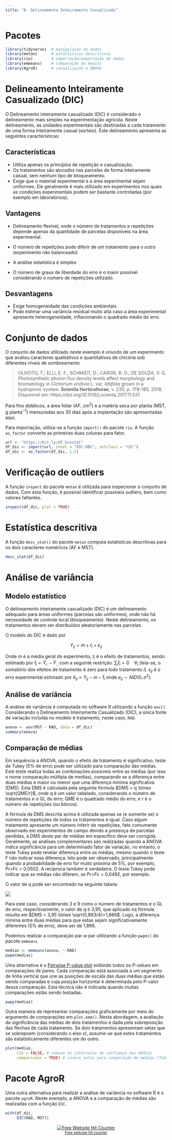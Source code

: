```yaml
---
title: "8. Delineamento Inteiramente Casualizado"
---
```


# Pacotes

```r
library(tidyverse)  # manipulação de dados
library(metan)      # estatísticas descritivas
library(rio)        # importação/exportação de dados
library(emmeans)    # comparação de médias
library(AgroR)      # casualização e ANOVA

```

# Delineamento Inteiramente Casualizado (DIC) {#sec-dic}

O Delineamento inteiramente casualizado (DIC) é considerado o delineamento mais simples na experimentação agrícola. Neste delineamento, as unidades experimentais são destinadas a cada tratamento de uma forma inteiramente casual (sorteio). Este delineamento apresenta as seguintes características:

## Características

-   Utiliza apenas os princípios de repetição e casualização;
-   Os tratamentos são alocados nas parcelas de forma inteiramente casual, sem nenhum tipo de bloqueamento.
-   Exige que o material experimental e a área experimental sejam uniformes. Ele geralmente é mais utilizado em experimentos nos quais as condições experimentais podem ser bastante controladas (por exemplo em laboratórios);

## Vantagens

-   Delineamento flexível, onde o número de tratamentos e repetições depende apenas da quantidade de parcelas disponíveis na área experimental.

-   O número de repetições pode diferir de um tratamento para o outro (experimento não balanceado)

-   A análise estatística é simples

-   O número de graus de liberdade do erro é o maior possível considerando o número de repetições utilizado.

## Desvantagens

-   Exige homogeneidade das condições ambientais
-   Pode estimar uma variância residual muito alta caso a área experimental apresente heterogeneidade, inflacionando o quadrado médio do erro.

# Conjunto de dados

O conjunto de dados utilizado neste exemplo é oriundo de um experimento que avaliou caracteres qualitativos e quantitativos de chicória sob diferentes níveis de sombreamento

> OLIVOTO, T.; ELLI, E. F.; SCHMIDT, D.; CARON, B. O.; DE SOUZA, V. Q. Photosynthetic photon flux density levels affect morphology and bromatology in *Cichorium endivia* L. var. *latifolia* grown in a hydroponic system. **Scientia Horticulturae**, v. 230, p. 178--185, 2018. Disponível em: https://doi.org/10.1016/j.scienta.2017.11.031

Para fins didáticos, a área foliar (AF, cm$^2$) e a matéria seca por planta (MST, g planta$^{-1}$) mensuradas aos 35 dias após a implantação são apresentadas aqui.

Para importação, utiliza-se a função `import()` do pacote `rio`. A função `as_factor` converte as primeiras duas colunas para fator.

```r
url <- "https://bit.ly/df_biostat"
df_dic <- import(url, sheet = "DIC-DBC", setclass = "tbl")
df_dic <- as_factor(df_dic, 1:2)
```

# Verificação de outliers

A função `inspect` do pacote `metan` é utilizada para inspecionar o conjunto de dados. Com esta função, é possível identificar possíveis outliers, bem como valores faltantes.

```r
inspect(df_dic, plot = TRUE)

```

# Estatística descritiva

A função `desc_stat()` do pacote `metan` computa estatísticas descritivas para os dois caracteres numéricos (AF e MST).

```r
desc_stat(df_dic)
```

# Análise de variância

## Modelo estatístico

O delineamento inteiramente casualizado (DIC) é um delineamento adequado para áreas uniformes (parcelas são uniformes), onde não há necessidade de controle local (bloqueamento). Neste delineamento, os tratamentos devem ser distribuídos aleatoriamente nas parcelas.

O modelo do DIC é dado por

$$
{Y_{ij}} = m + {t_i} + {\varepsilon _{ij}}
$$

Onde *m* é a média geral do experimento, $t_i$ é o efeito de tratamentos, sendo estimado por $\hat t_i = \bar Y_{i.} - \bar Y_{..}$ com a seguinte restrição: $\sum_i \hat t_i = 0 ~~~~\forall_i$ (leia-se, o somatório dos efeitos de tratamento é zero para todo tratamento $i$). $\epsilon_{ij}$ é o erro experimental estimado por $\hat e_{ij} = Y_{ij} - m - \hat t_i$ onde ${e_{ij}}\sim NID(0,{\sigma ^2})$.

## Análise de variância

A análise de variância é computada no software R utilizando a função `aov()`. Considerando o Delineamento Inteiramente Casualizado (DIC), a única fonte de variação incluída no modelo é tratamento, neste caso, `RAD`.

```r
anova <- aov(MST ~ RAD, data = df_dic)
summary(anova)

```

## Comparação de médias

Em sequência a ANOVA, quando o efeito de tratamento é significativo, teste de Tukey (5% de erro) pode ser utilizado para comparação das médias. Este teste realiza todas as combinações possíveis entre as médias (por isso o nome comparação múltipla de medias), comparando se a diferença entre duas médias é maior ou menor que uma diferença mínima significativa (DMS). Esta DMS é calculada pela seguinte fórmula $DMS = q \times \sqrt{QME/r}$, onde q é um valor tabelado, considerando o número de tratamentos e o GL do erro; QME é o quadrado médio do erro; e r é o número de repetições (ou blocos).

::: callout-tip
A fórmula da DMS descrita acima é utilizada apenas se (e somente se) o número de repetições de todos os tratamentos é igual. Caso algum tratamento apresente um número inferir de repetições, fato comumente observado em experimentos de campo devido a presença de parcelas perdidas, a DMS deste par de médias em específico deve ser corrigida. Geralmente, as análises complementares são realizadas quando a ANOVA indica significância para um determinado fator de variação, no entanto, o teste Tukey pode revelar diferença entre as médias, mesmo quando o teste F não indicar essa diferença. Isto pode ser observado, principalmente quando a probabilidade de erro for muito próxima de 5%, por exemplo, Pr\>Fc = 0.0502. A recíproca também é verdadeira. O teste Tukey pode indicar que as médias não diferem, se Pr\>Fc = 0.0492, por exemplo.
:::

O valor de q pode ser encontrado na seguinte tabela:

[![](figs/tabela_tukey.png)](https://github.com/TiagoOlivoto/classes/blob/master/FIT5306/data/tabela_tukey.pdf)

Para este caso, considerando 3 e 9 como o número de tratamentos e o GL do erro, respectivamente, o valor de q é 3,95, que aplicado na fórmula resulta em $DMS = 3,95 \times \sqrt{0,893/4}=1,866$. Logo, a diferença mínima entre duas médias para que estas sejam significativamente diferentes (5% de erro), deve ser de 1,866.

Podemos realizar a comparação par-a-par utilizando a função `pwpm()` do pacote `emmeans`.

```r
medias <- emmeans(anova, ~ RAD)
pwpm(medias)
```

Uma alternativa é o [Pairwise P-value plot](https://cran.r-project.org/web/packages/emmeans/vignettes/comparisons.html) exibindo todos os *P-values* em comparações de pares. Cada comparação está associada a um segmento de linha vertical que une as posições de escala das duas médias que estão sendo comparadas e cuja posição horizontal é determinada pelo P-valor dessa comparação. Esta técnica não é indicada quando muitas comparações estão sendo testadas.

```r
pwpp(medias)
```

Outra maneira de representar comparações graficamente por meio do argumento de comparações em `plot.emm()`. Nesta abordagem, a avaliação da significância das médias de dois tratamentos é dada pela sobreposição das flechas de cada tratamento. Se dois tratamentos apresentam setas que se sobrepoem (considerando o eixo x), assume-se que estes tratamentos são estatisticamente diferentes um do outro.

```r
plot(medias,
     CIs = FALSE, # remove os intervalos de confiança das médias
     comparisons = TRUE) # insere setas para comparação de médias (Tukey)

```

# Pacote AgroR

Uma outra alternativa para realizar a análise de variância no software R é o pacote `agroR`. Neste exemplo, a ANOVA e a comparação de médias são realizadas com a função `DIC`.

```r
with(df_dic,
     DIC(RAD, MST))
```

```{=html}
<div align='center'><a href='https://www.free-website-hit-counter.com'><img src='https://www.free-website-hit-counter.com/c.php?d=9&id=138598&s=2' border='0' alt='Free Website Hit Counter'></a><br / ><small><a href='https://www.free-website-hit-counter.com' title="Free Website Hit Counter">Free website hit counter</a></small></div>
```
